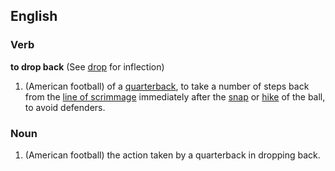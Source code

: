 ==English==
===Verb===
'''to drop back''' (See [[drop]] for inflection)
#(American football) of a [[quarterback]], to take a number of steps back from the [[line of scrimmage]] immediately after the [[snap]] or [[hike]] of the ball, to avoid defenders.

===Noun===
{{en-noun}}
#(American football) the action taken by a quarterback in dropping back.
